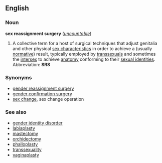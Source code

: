 ==English==
===Noun===
'''sex reassignment surgery''' (''[[uncountable]]'')

#A collective term for a host of surgical techniques that adjust genitalia and other physical [[sex characteristic]]s in order to achieve a (usually [[normative]]) result, typically employed by [[transsexual]]s and sometimes the [[intersex]] to achieve [[anatomy]] conforming to their [[sexual identity|sexual identities]].  Abbreviation: '''SRS'''

===Synonyms===
*[[gender reassignment surgery]]
*[[gender confirmation surgery]]
*[[sex change]], sex change operation

===See also===
*[[gender identity disorder]]
*[[labiaplasty]]
*[[mastectomy]]
*[[orchidectomy]]
*[[phalloplasty]]
*[[transsexuality]]
*[[vaginaplasty]]